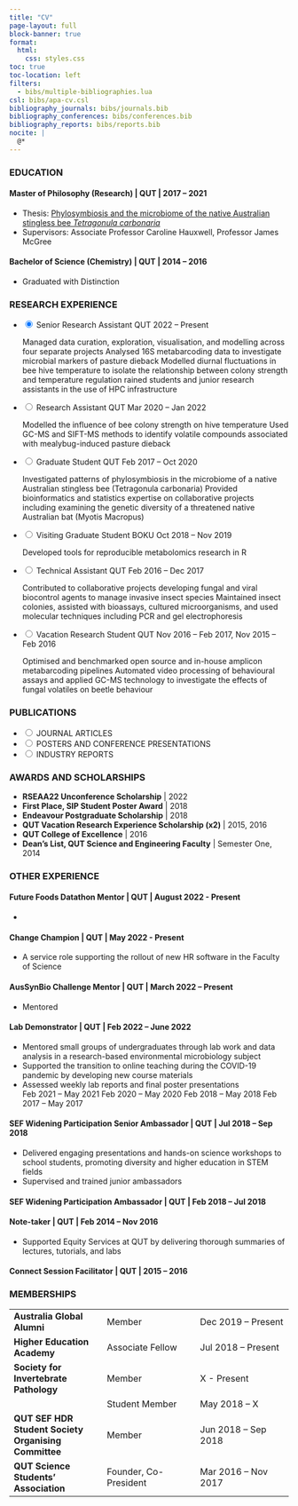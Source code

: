 ```yaml
---
title: "CV"
page-layout: full
block-banner: true
format: 
  html:
    css: styles.css
toc: true
toc-location: left
filters:
  - bibs/multiple-bibliographies.lua
csl: bibs/apa-cv.csl
bibliography_journals: bibs/journals.bib
bibliography_conferences: bibs/conferences.bib
bibliography_reports: bibs/reports.bib
nocite: |
  @*
---
```


### EDUCATION

#### **Master of Philosophy (Research)** \| QUT \| 2017 -- 2021

-   Thesis: [Phylosymbiosis and the microbiome of the native Australian stingless bee *Tetragonula carbonaria*](https://eprints.qut.edu.au/212693/)
-   Supervisors: Associate Professor Caroline Hauxwell, Professor James McGree

#### **Bachelor of Science (Chemistry)** \| QUT \| 2014 -- 2016

-   Graduated with Distinction

### RESEARCH EXPERIENCE

<ul class="accordion">
<li>
<input type="radio" name="accordion" id="first" checked>
<label for="first">Senior Research Assistant QUT 2022 -- Present</label>
<div class="content">
Managed data curation, exploration, visualisation, and modelling across four separate projects Analysed 16S metabarcoding data to investigate microbial markers of pasture dieback 
Modelled diurnal fluctuations in bee hive temperature to isolate the relationship between colony strength and temperature regulation rained students and junior research assistants in the use of HPC infrastructure
</div>
</li>
<li>
<input type="radio" name="accordion" id="second">
<label for="second">Research Assistant QUT Mar 2020 -- Jan 2022</label>
<div class="content">
Modelled the influence of bee colony strength on hive temperature Used GC-MS and SIFT-MS methods to identify volatile compounds associated with mealybug-induced pasture dieback
</div>
</li>
<li>
<input type="radio" name="accordion" id="third">
<label for="third">Graduate Student QUT Feb 2017 -- Oct 2020</label>
<div class="content">
Investigated patterns of phylosymbiosis in the microbiome of a native Australian stingless bee (Tetragonula carbonaria)
Provided bioinformatics and statistics expertise on collaborative projects including examining the genetic diversity of a threatened native Australian bat (Myotis Macropus)
</div>
</li>
<li>
<input type="radio" name="accordion" id="fourth">
<label for="fourth">Visiting Graduate Student BOKU Oct 2018 -- Nov 2019</label>
<div class="content">
Developed tools for reproducible metabolomics research in R
</div>
</li>
<li>
<input type="radio" name="accordion" id="fifth">
<label for="fifth">Technical Assistant QUT Feb 2016 -- Dec 2017</label>
<div class="content">
Contributed to collaborative projects developing fungal and viral biocontrol agents to manage invasive insect species
Maintained insect colonies, assisted with bioassays, cultured microorganisms, and used molecular techniques including PCR and gel electrophoresis
</div>
</li>
<li>
<input type="radio" name="accordion" id="sixth">
<label for="sixth">Vacation Research Student QUT Nov 2016 -- Feb 2017, Nov 2015 -- Feb 2016</label>
<div class="content">
Optimised and benchmarked open source and in-house amplicon metabarcoding pipelines
Automated video processing of behavioural assays and applied GC-MS technology to investigate the effects of fungal volatiles on beetle behaviour
</div>
</li>
</ul>

### PUBLICATIONS

<ul class="accordion">
<li>
<input type="radio" name="accordion" id="a">
<label for="a">JOURNAL ARTICLES</label>
<div class="content">
::: {#refs_journals}
:::
</div>
</li>
<li>
<input type="radio" name="accordion" id="b">
<label for="b">POSTERS AND CONFERENCE PRESENTATIONS</label>
<div class="content">
::: {#refs_conferences}
:::
</div>
</li>
<li>
<input type="radio" name="accordion" id="c">
<label for="c">INDUSTRY REPORTS</label>
<div class="content">
::: {#refs_reports}
:::
</div>
</li>
</ul>

### AWARDS AND SCHOLARSHIPS

-   **RSEAA22 Unconference Scholarship** \| 2022
-   **First Place, SIP Student Poster Award** \| 2018
-   **Endeavour Postgraduate Scholarship** \| 2018
-   **QUT Vacation Research Experience Scholarship (x2)** \| 2015, 2016
-   **QUT College of Excellence** \| 2016
-   **Dean's List, QUT Science and Engineering Faculty** \| Semester One, 2014

### OTHER EXPERIENCE

::: {.callout-note collapse="true" appearance="minimal"}
#### **Future Foods Datathon Mentor** \| QUT \| August 2022 - Present

-   
:::

::: {.callout-note collapse="true" appearance="minimal"}
#### **Change Champion** \| QUT \| May 2022 - Present

-   A service role supporting the rollout of new HR software in the Faculty of Science
:::

::: {.callout-note collapse="true" appearance="minimal"}
#### **AusSynBio Challenge Mentor** \| QUT \| March 2022 -- Present

-   Mentored
:::

::: {.callout-note collapse="true" appearance="minimal"}
#### **Lab Demonstrator** \| QUT \| Feb 2022 -- June 2022

-   Mentored small groups of undergraduates through lab work and data analysis in a research-based environmental microbiology subject
-   Supported the transition to online teaching during the COVID-19 pandemic by developing new course materials
-   Assessed weekly lab reports and final poster presentations\
    Feb 2021 -- May 2021 Feb 2020 -- May 2020 Feb 2018 -- May 2018 Feb 2017 -- May 2017
:::

::: {.callout-note collapse="true" appearance="minimal"}
#### **SEF Widening Participation Senior Ambassador** \| QUT \| Jul 2018 -- Sep 2018

-   Delivered engaging presentations and hands-on science workshops to school students, promoting diversity and higher education in STEM fields
-   Supervised and trained junior ambassadors
:::

::: {.callout-note collapse="true" appearance="minimal"}
#### **SEF Widening Participation Ambassador** \| QUT \| Feb 2018 -- Jul 2018
:::

::: {.callout-note collapse="true" appearance="minimal"}
#### **Note-taker** \| QUT \| Feb 2014 -- Nov 2016

-   Supported Equity Services at QUT by delivering thorough summaries of lectures, tutorials, and labs
:::

::: {.callout-note collapse="true" appearance="minimal"}
#### **Connect Session Facilitator** \| QUT \| 2015 -- 2016
:::

### MEMBERSHIPS

|                                                      |                       |                      |
|------------------------|------------------------|------------------------|
| **Australia Global Alumni**                          | Member                | Dec 2019 -- Present  |
| **Higher Education Academy**                         | Associate Fellow      | Jul 2018 -- Present  |
| **Society for Invertebrate Pathology**               | Member                | X - Present          |
|                                                      | Student Member        | May 2018 -- X        |
| **QUT SEF HDR Student Society Organising Committee** | Member                | Jun 2018 -- Sep 2018 |
| **QUT Science Students' Association**                | Founder, Co-President | Mar 2016 -- Nov 2017 |
